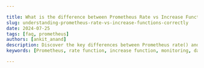 ```yaml
---

title: What is the difference between Prometheus Rate vs Increase Functions
slug: understanding-prometheus-rate-vs-increase-functions-correctly
date: 2024-07-25
tags: [faq, prometheus]
authors: [ankit_anand]
description: Discover the key differences between Prometheus rate() and increase() functions. Learn when to use each for accurate monitoring and data analysis.
keywords: [Prometheus, rate function, increase function, monitoring, data analysis, PromQL, time series, metrics]

---
```


<head>

<script
  type="application/ld+json"
  dangerouslySetInnerHTML={{ __html: JSON.stringify({
    "@context": "https://schema.org",
    "@type": "TechArticle",
    "headline": "What is the difference between Prometheus Rate vs Increase Functions",
    "alternativeHeadline": "Understanding the Key Differences Between Prometheus Rate and Increase Functions",
    "author": {
      "@type": "Person",
      "name": "Ankit Anand"
    },
    "publisher": {
      "@type": "Organization",
      "name": "SigNoz",
      "logo": {
        "@type": "ImageObject",
        "url": "https://signoz.io/img/SigNozLogo-orange.svg"
      }
    },
    "datePublished": "2024-05-09T00:00:00Z",
    "dateModified": "2024-05-09T00:00:00Z",
    "mainEntityOfPage": {
      "@type": "WebPage",
      "@id": "https://signoz.io/guides/understanding-prometheus-rate-vs-increase-functions-correctly/"
    },
    "description": "Discover the key differences between Prometheus rate() and increase() functions. Learn when to use each for accurate monitoring and data analysis.",
    "keywords": "Prometheus, rate function, increase function, monitoring, data analysis, PromQL, time series, metrics",
    "articleSection": "Technology",
    "inLanguage": "en",
    "isPartOf": {
      "@type": "Blog",
      "name": "SigNoz Blog",
      "url": "https://signoz.io/blog/"
    },
    "about": [
      {
        "@type": "Thing",
        "name": "Prometheus",
        "description": "A powerful open-source monitoring system."
      },
      {
        "@type": "Thing",
        "name": "PromQL",
        "description": "Prometheus Query Language used to query and analyze metrics."
      },
      {
        "@type": "Thing",
        "name": "Rate Function",
        "description": "Calculates the per-second average rate of increase for a counter over a specified time range."
      },
      {
        "@type": "Thing",
        "name": "Increase Function",
        "description": "Calculates the total increase in a counter's value over a given time period."
      }
    ],
    "mentions": [
      {
        "@type": "SoftwareApplication",
        "name": "Prometheus",
        "applicationCategory": "Monitoring Tool"
      },
      {
        "@type": "SoftwareApplication",
        "name": "SigNoz",
        "applicationCategory": "Observability Platform"
      }
    ],
    "mainEntity": {
      "@type": "FAQPage",
      "mainEntity": [
        {
          "@type": "Question",
          "name": "What is the main difference between rate() and increase() in Prometheus?",
          "acceptedAnswer": {
            "@type": "Answer",
            "text": "Rate() calculates the per-second rate of change, while increase() computes the total change over a specified time range."
          }
        },
        {
          "@type": "Question",
          "name": "Can I use rate() and increase() with gauge metrics?",
          "acceptedAnswer": {
            "@type": "Answer",
            "text": "No, these functions are designed for counter metrics. Gauge metrics should be analyzed using different PromQL functions."
          }
        },
        {
          "@type": "Question",
          "name": "How do rate() and increase() handle counter resets?",
          "acceptedAnswer": {
            "@type": "Answer",
            "text": "Both functions automatically handle counter resets by calculating the rate or increase based on the available data points."
          }
        },
        {
          "@type": "Question",
          "name": "What time range should I use with rate() and increase() functions?",
          "acceptedAnswer": {
            "@type": "Answer",
            "text": "The ideal time range depends on your specific use case. Generally, use shorter ranges (e.g., 5m) for more granular data and longer ranges (e.g., 1h) for smoother trends."
          }
        }
      ]
    },
    "tutorial": {
      "@type": "HowTo",
      "name": "Using Rate and Increase Functions in Prometheus",
      "step": [
        {
          "@type": "HowToStep",
          "name": "Identify the Counter Metrics",
          "text": "Determine the counter metrics you want to analyze using rate() or increase()."
        },
        {
          "@type": "HowToStep",
          "name": "Choose the Appropriate Function",
          "text": "Decide whether to use rate() or increase() based on whether you need the per-second rate of change or the total increase over time."
        },
        {
          "@type": "HowToStep",
          "name": "Specify the Time Range",
          "text": "Select an appropriate time range for the function to ensure meaningful data analysis."
        },
        {
          "@type": "HowToStep",
          "name": "Construct the Query",
          "text": "Use the correct syntax to construct your PromQL query, either rate(metric_name[time_range]) or increase(metric_name[time_range])."
        },
        {
          "@type": "HowToStep",
          "name": "Analyze the Results",
          "text": "Interpret the results of your query to gain insights into your system's performance and behavior."
        }
      ]
    }
  }) }}
/></head>

Prometheus, a powerful open-source monitoring system, offers two essential functions for analyzing counter metrics: rate() and increase(). Understanding these functions correctly is crucial for effective data analysis and monitoring. This article delves into the key differences between rate() and increase(), their use cases, and best practices for implementation.

## Understanding Prometheus Rate and Increase Functions

Prometheus serves as a robust monitoring and alerting toolkit, collecting and storing time series data as metrics. Counter metrics, which only increase over time, form a significant part of Prometheus' data collection. The rate() and increase() functions help you analyze these counter metrics effectively.

Rate() calculates the per-second average rate of increase for a counter over a specified time range. It's particularly useful for determining how quickly a value is changing. Increase(), on the other hand, computes the total increase in a counter's value over a given time period. Both functions play vital roles in data analysis, offering different perspectives on metric behavior.

## How the Rate() Function Works

The rate() function calculates the per-second average rate of increase for a counter metric. It uses the following formula:

```
rate(counter[time_range]) = (last_value - first_value) / (last_timestamp - first_timestamp)

```

This calculation provides a smoothed-out rate of change, which is especially useful for volatile metrics. The syntax for using rate() is straightforward:

```
rate(metric_name[time_range])

```

Rate() is ideal for analyzing metrics that change frequently, such as requests per second or CPU usage. However, it's important to note that rate() assumes the counter increases linearly between samples — which may not always be the case in real-world scenarios.

### Real-World Examples of Rate() Usage

1. **Calculating request rates in web servers**:
    
    ```
    rate(http_requests_total[5m])
    
    ```
    
    This query shows the average number of HTTP requests per second over the last 5 minutes.
    
2. **Monitoring network traffic**:
    
    ```
    rate(network_transmit_bytes_total[1h])
    
    ```
    
    This displays the average network transmission rate in bytes per second over the last hour.
    
3. **Analyzing CPU usage trends**:
    
    ```
    rate(node_cpu_seconds_total{mode="user"}[10m])
    
    ```
    
    This query reveals the average CPU usage in user mode over the last 10 minutes.
    

## Deep Dive into the Increase() Function

The increase() function calculates the total increase in a counter's value over a specified time range. It uses this formula:

```
increase(counter[time_range]) = last_value - first_value

```

The syntax for increase() is similar to rate():

```
increase(metric_name[time_range])

```

Increase() is particularly useful when you need to know the total change in a metric over time, rather than the rate of change. It's ideal for analyzing cumulative metrics or when you need to understand the absolute change in a value.

### Practical Applications of Increase()

1. **Measuring total requests over a specific time period**:
    
    ```
    increase(http_requests_total[24h])
    
    ```
    
    This query shows the total number of HTTP requests received in the last 24 hours.
    
2. **Analyzing cumulative errors in a system**:
    
    ```
    increase(error_count_total[1h])
    
    ```
    
    This displays the total number of errors that occurred in the last hour.
    
3. **Tracking resource consumption in cloud environments**:
    
    ```
    increase(cloud_cpu_usage_seconds_total[7d])
    
    ```
    
    This query reveals the total CPU time consumed over the past week.
    

## Rate vs Increase: When to Use Each

Choosing between rate() and increase() depends on your specific monitoring needs:

- Use rate() when you need to understand the speed of change or when working with metrics that are typically expressed as rates (e.g., requests per second).
- Opt for increase() when you need to know the total change over time or when working with cumulative metrics.

For alerting, rate() is often more suitable for detecting sudden spikes or drops in activity. Increase() is better for setting thresholds on total values over time.

## Best Practices for Using Rate() and Increase()

1. **Choose appropriate time ranges**: Shorter ranges provide more granular data but may be noisier. Longer ranges smooth out fluctuations but may miss short-term issues.
2. **Handle counter resets**: Both functions automatically handle counter resets, but be aware of potential inaccuracies immediately after a reset.
3. **Combine with other [PromQL functions](https://signoz.io/guides/promql-cheat-sheet/)**: Use functions like sum(), avg(), or max() with rate() or increase() for more complex analyses.
4. **Optimize query performance**: Avoid using unnecessarily long time ranges, as this can impact query performance.

## Key Takeaways

- Rate() calculates per-second average change; increase() shows total change over time.
- Both functions are essential for analyzing counter metrics in Prometheus.
- Choose between rate() and increase() based on your specific monitoring needs.
- Proper use of these functions is crucial for accurate data interpretation and alerting.

## FAQs

### What is the main difference between rate() and increase() in Prometheus?

Rate() calculates the per-second rate of change, while increase() computes the total change over a specified time range.

### Can I use rate() and increase() with gauge metrics?

No, these functions are designed for counter metrics. [Gauge metrics](https://signoz.io/guides/what-is-the-difference-between-a-gauge-and-a-counter/) should be analyzed using different PromQL functions.

### How do rate() and increase() handle counter resets?

Both functions automatically handle counter resets by calculating the rate or increase based on the available data points.

### What time range should I use with rate() and increase() functions?

The ideal time range depends on your specific use case. Generally, use shorter ranges (e.g., 5m) for more granular data and longer ranges (e.g., 1h) for smoother trends.

## Enhance Your Monitoring with SigNoz

While Prometheus offers powerful monitoring capabilities, managing retention and scaling can become challenging as your infrastructure grows. SigNoz provides a comprehensive monitoring solution that builds upon Prometheus' strengths while addressing its limitations.

<GetStartedSigNoz />

With SigNoz, you can:

- Scale your monitoring infrastructure effortlessly
- Access advanced querying and visualization capabilities
- Benefit from integrated tracing and logging alongside metrics.
- Get high performance with the clickhouse database
- Take advantage of [SigNoz](https://signoz.io/docs/introduction/)'s exceptional exception monitoring capabilities